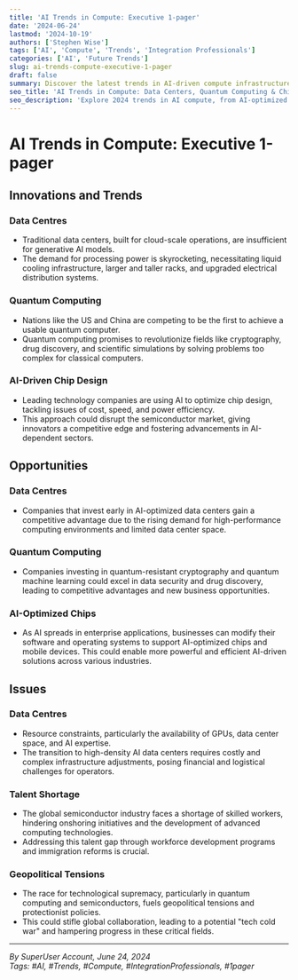 ```yaml
---
title: 'AI Trends in Compute: Executive 1-pager'
date: '2024-06-24'
lastmod: '2024-10-19'
authors: ['Stephen Wise']
tags: ['AI', 'Compute', 'Trends', 'Integration Professionals']
categories: ['AI', 'Future Trends']
slug: ai-trends-compute-executive-1-pager
draft: false
summary: Discover the latest trends in AI-driven compute infrastructure, including advancements in data centers, quantum computing, and AI-optimized chip design. Learn how these innovations open new opportunities and present key challenges...
seo_title: 'AI Trends in Compute: Data Centers, Quantum Computing & Chips'
seo_description: 'Explore 2024 trends in AI compute, from AI-optimized data centers to quantum computing advancements. Learn about opportunities in AI chip design and the challenges in talent and geopolitics.'
---
```


# AI Trends in Compute: Executive 1-pager

## Innovations and Trends

### Data Centres

- Traditional data centers, built for cloud-scale operations, are insufficient for generative AI models.
- The demand for processing power is skyrocketing, necessitating liquid cooling infrastructure, larger and taller racks, and upgraded electrical distribution systems.

### Quantum Computing

- Nations like the US and China are competing to be the first to achieve a usable quantum computer.
- Quantum computing promises to revolutionize fields like cryptography, drug discovery, and scientific simulations by solving problems too complex for classical computers.

### AI-Driven Chip Design

- Leading technology companies are using AI to optimize chip design, tackling issues of cost, speed, and power efficiency.
- This approach could disrupt the semiconductor market, giving innovators a competitive edge and fostering advancements in AI-dependent sectors.

## Opportunities

### Data Centres

- Companies that invest early in AI-optimized data centers gain a competitive advantage due to the rising demand for high-performance computing environments and limited data center space.

### Quantum Computing

- Companies investing in quantum-resistant cryptography and quantum machine learning could excel in data security and drug discovery, leading to competitive advantages and new business opportunities.

### AI-Optimized Chips

- As AI spreads in enterprise applications, businesses can modify their software and operating systems to support AI-optimized chips and mobile devices. This could enable more powerful and efficient AI-driven solutions across various industries.

## Issues

### Data Centres

- Resource constraints, particularly the availability of GPUs, data center space, and AI expertise.
- The transition to high-density AI data centers requires costly and complex infrastructure adjustments, posing financial and logistical challenges for operators.

### Talent Shortage

- The global semiconductor industry faces a shortage of skilled workers, hindering onshoring initiatives and the development of advanced computing technologies.
- Addressing this talent gap through workforce development programs and immigration reforms is crucial.

### Geopolitical Tensions

- The race for technological supremacy, particularly in quantum computing and semiconductors, fuels geopolitical tensions and protectionist policies.
- This could stifle global collaboration, leading to a potential "tech cold war" and hampering progress in these critical fields.

---

_By SuperUser Account, June 24, 2024_  
_Tags: #AI, #Trends, #Compute, #IntegrationProfessionals, #1pager_
